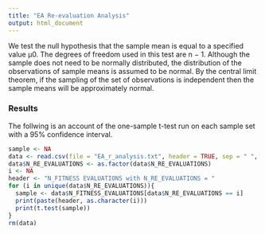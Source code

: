 ```yaml
---
title: "EA Re-evaluation Analysis"
output: html_document
---
```


We test the null hypothesis that the sample mean is equal to a specified value μ0. The degrees of freedom used in this test are n − 1. Although the sample does not need to be normally distributed, the distribution of the observations of sample means is assumed to be normal. By the central limit theorem, if the sampling of the set of observations is independent then the sample means will be approximately normal.

### Results

The follwing is an account of the one-sample t-test run on each sample set with a 95% confidence interval. 

```r
sample <- NA
data <- read.csv(file = "EA_r_analysis.txt", header = TRUE, sep = " ", skip = 14)
data$N_RE_EVALUATIONS <- as.factor(data$N_RE_EVALUATIONS)
i <- NA
header <- "N_FITNESS EVALUATIONS with N_RE_EVALUATIONS = "
for (i in unique(data$N_RE_EVALUATIONS)){
  sample <- data$N_FITNESS_EVALUATIONS[data$N_RE_EVALUATIONS == i]
  print(paste(header, as.character(i)))
  print(t.test(sample))
}
rm(data)
```